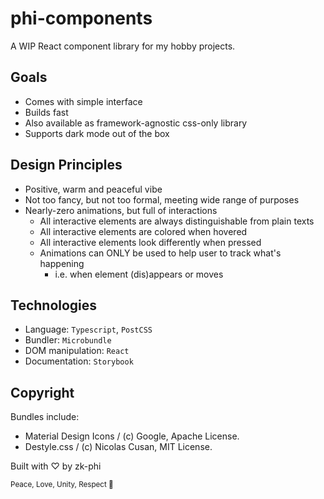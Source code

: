 # phi-components

A WIP React component library for my hobby projects.

## Goals

- Comes with simple interface
- Builds fast
- Also available as framework-agnostic css-only library
- Supports dark mode out of the box

## Design Principles

- Positive, warm and peaceful vibe
- Not too fancy, but not too formal, meeting wide range of purposes
- Nearly-zero animations, but full of interactions
  - All interactive elements are always distinguishable from plain texts
  - All interactive elements are colored when hovered
  - All interactive elements look differently when pressed
  - Animations can ONLY be used to help user to track what's happening
    - i.e. when element (dis)appears or moves

## Technologies

- Language: `Typescript`, `PostCSS`
- Bundler: `Microbundle`
- DOM manipulation: `React`
- Documentation: `Storybook`

## Copyright

Bundles include:

- Material Design Icons / (c) Google, Apache License.
- Destyle.css / (c) Nicolas Cusan, MIT License.

Built with ♡ by zk-phi

<small>Peace, Love, Unity, Respect 🫶</small>
